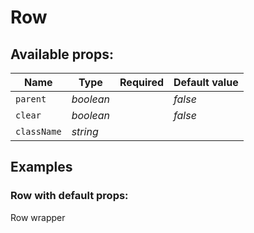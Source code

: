 
<Meta
  title="Design system/Patterns/Settings/Grid/Row"
  component={Row}
  decorators={[withStyleGrid]}
/>

# Row

## Available props:

| Name        | Type      | Required | Default value |
|-------------|-----------|----------|---------------|
| `parent`    | *boolean* |          | *false*       |
| `clear`     | *boolean* |          | *false*       |
| `className` | *string*  |          |               |

## Examples

### Row with default props:
<Canvas>
  <Story name="basic">
    <Row>
      <Column grid={12}>Row wrapper</Column>
    </Row>
  </Story>
</Canvas>
